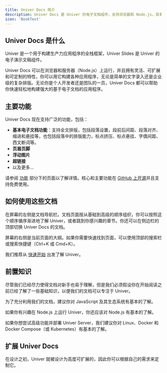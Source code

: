 ```yaml
---
title: Univer Docs 简介
description: Univer Docs 是 Univer 的电子文档组件，支持浏览器和 Node.js，具有灵活、可扩展和可定制的特性。
icon: 'BookText'
---
```


## Univer Docs 是什么

Univer 是一个用于构建生产力应用程序的全栈框架，Univer Slides 是 Univer 的电子演示文稿组件。

Univer Docs 可以在浏览器和服务器（Node.js）上运行，并且拥有灵活、可扩展和可定制的特性，你可以用它构建各种应用程序，无论是简单的文字录入还是企业级的复杂排版。无论你是个人开发者还是团队的一员，Univer Docs 都可以帮助你快速轻松地构建强大的基于电子文档的应用程序。

## 主要功能

Univer Docs 现在支持广泛的功能，包括：

- **基本电子文档功能**：支持全文排版，包括段落设置，段前后间距、段落对齐、缩进和悬挂等，也包括段落中的排版能力，标点挤压、标点悬挂、字偶间距、西文断词等。
- **页眉页脚**
- **浮动图片**
- **超链接**
- 以及更多...

请参阅 [功能](/guides/docs/features/core) 部分下的页面以了解详情。核心和主要功能在 [GitHub 上开源](https://github.com/dream-num/univer)并且支持免费使用。

## 如何使用这些文档

在屏幕的左侧是文档导航栏。文档页面按从基础到高级的顺序组织，你可以按照这个顺序循序渐进地了解 Univer，或者跳到你感兴趣的章节。你还可以在侧边栏的顶部切换 Univer Docs 的文档。

屏幕的右侧是当前页面的大纲。如果你需要快速找到页面，可以使用顶部的搜索栏或搜索快捷键（Ctrl+K 或 Cmd+K）。

我们推荐从 [快速开始](/zh-CN/guides/docs/getting-started/quickstart) 出发了解 Univer。

## 前置知识

尽管我们已经尽力使得文档对新手也易于理解，但是我们必须假设你在开始阅读之前已经了解了一些基础知识，以便我们的文档可以专注于 Univer。

为了充分利用我们的文档，建议你对 JavaScript 及其生态系统有基本的了解。

如果你有兴趣在 Node.js 上运行 Univer，你还应该对 Node.js 有基本的了解。

如果你想尝试高级功能并部署 Univer Server，我们建议你对 Linux、Docker 和 Docker Compose（或 Kubernetes）有基本的了解。

## 扩展 Univer Docs

在设计之初，Univer 就被设计为高度可扩展的，因此你可以根据自己的需求来定制它。

<Cards>
  <Card
    title="快速开始"
    href="/zh-CN/guides/docs/getting-started/quickstart"
  />

  <Card
    title="在 Node.js 上运行"
    href="/zh-CN/guides/docs/getting-started/integrations/node"
  />

  <Card
    title="集成高级功能"
    href="/zh-CN/guides/docs/pro-features/introduction"
  />

  <Card
    title="功能一览"
    href="/zh-CN/guides/docs/features/core"
  />
</Cards>
